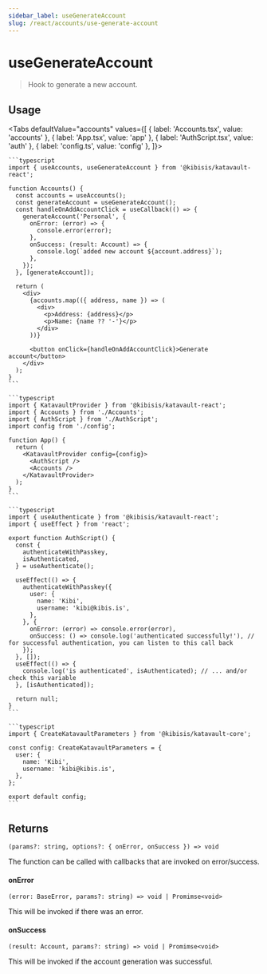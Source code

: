 ```yaml
---
sidebar_label: useGenerateAccount
slug: /react/accounts/use-generate-account
---
```



# useGenerateAccount

> Hook to generate a new account.

<SectionBreak />

## Usage

<Tabs
  defaultValue="accounts"
  values={[
    { label: 'Accounts.tsx', value: 'accounts' },
    { label: 'App.tsx', value: 'app' },
    { label: 'AuthScript.tsx', value: 'auth' },
    { label: 'config.ts', value: 'config' },
  ]}>
  <TabItem value="accounts">

    ```typescript
    import { useAccounts, useGenerateAccount } from '@kibisis/katavault-react';

    function Accounts() {
      const accounts = useAccounts();
      const generateAccount = useGenerateAccount();
      const handleOnAddAccountClick = useCallback(() => {
        generateAccount('Personal', {
          onError: (error) => {
            console.error(error);
          },
          onSuccess: (result: Account) => {
            console.log(`added new account ${account.address}`);
          },
        });
      }, [generateAccount]);

      return (
        <div>
          {accounts.map(({ address, name }) => (
            <div>
              <p>Address: {address}</p>
              <p>Name: {name ?? '-'}</p>
            </div>
          ))}

          <button onClick={handleOnAddAccountClick}>Generate account</button>
        </div>
      );
    }
    ```

  </TabItem>
  <TabItem value="app">

    ```typescript
    import { KatavaultProvider } from '@kibisis/katavault-react';
    import { Accounts } from './Accounts';
    import { AuthScript } from './AuthScript';
    import config from './config';

    function App() {
      return (
        <KatavaultProvider config={config}>
          <AuthScript />
          <Accounts />
        </KatavaultProvider>
      );
    }
    ```

  </TabItem>
  <TabItem value="auth">

    ```typescript
    import { useAuthenticate } from '@kibisis/katavault-react';
    import { useEffect } from 'react';

    export function AuthScript() {
      const {
        authenticateWithPasskey,
        isAuthenticated,
      } = useAuthenticate();

      useEffect(() => {
        authenticateWithPasskey({
          user: {
            name: 'Kibi',
            username: 'kibi@kibis.is',
          },
        }, {
          onError: (error) => console.error(error),
          onSuccess: () => console.log('authenticated successfully!'), // for successful authentication, you can listen to this call back
        });
      }, []);
      useEffect(() => {
        console.log('is authenticated', isAuthenticated); // ... and/or check this variable
      }, [isAuthenticated]);

      return null;
    }
    ```

  </TabItem>
  <TabItem value="config">

    ```typescript
    import { CreateKatavaultParameters } from '@kibisis/katavault-core';

    const config: CreateKatavaultParameters = {
      user: {
        name: 'Kibi',
        username: 'kibi@kibis.is',
      },
    };

    export default config;
    ```

  </TabItem>
</Tabs>

<SectionBreak />

## Returns

`(params?: string, options?: { onError, onSuccess }) => void`

The function can be called with callbacks that are invoked on error/success.

#### onError

`(error: BaseError, params?: string) => void | Promimse<void>`

This will be invoked if there was an error.

#### onSuccess

`(result: Account, params?: string) => void | Promimse<void>`

This will be invoked if the account generation was successful.
